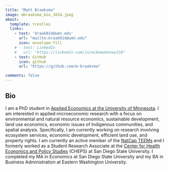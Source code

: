 ```yaml
---
title: "Matt Braaksma"
image: mbraaksma_bio_2024.jpeg
about:
  template: trestles
  links:
    - text: 'braak014@umn.edu'
      url: "mailto:braak014@umn.edu"
      icon: envelope-fill
    # - text: LinkedIn
    #   url: "https://linkedin.com/in/mikemahoney218"
    - text: GitHub
      icon: github
      url: "https://github.com/m-braaksma"

comments: false
---
```


## Bio

I am a PhD student in [Applied Economics at the University of Minnesota](https://apec.umn.edu/). I am interested in applied microeconomic research with a focus on environmental and natural resource economics, sustainable development, land use economics, economic issues of Indigenous communities, and spatial analysis. Specifically, I am currently working on research involving ecosystem services, economic development, efficient land use, and property rights. I am currently an active member of the [NatCap TEEMs](https://natcapteems.umn.edu/) and I 
formerly worked as a Student Research Associate at the [Center for Health Economics and Policy Studies](https://cheps.sdsu.edu/) (CHEPS) at San Diego State University. I completed my MA in Economics at San Diego State University and my BA in Business Administration at Eastern Washington University. 

